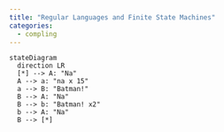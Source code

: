 ```yaml
---
title: "Regular Languages and Finite State Machines"
categories:
  - compling
---
```


```mermaid
stateDiagram
  direction LR
  [*] --> A: "Na"
  A --> a: "na x 15"
  a --> B: "Batman!"
  B --> A: "Na"
  B --> b: "Batman! x2"
  b --> A: "Na"
  B --> [*]
```
